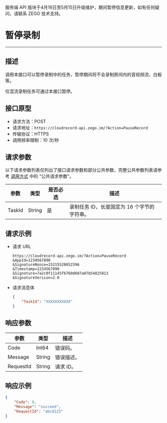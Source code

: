 <Warning title="警告">服务端 API 版块于4月16日至5月15日升级维护，期间暂停信息更新，如有任何疑问，请联系 ZEGO 技术支持。</Warning>

# 暂停录制

---

## 描述

调用本接口可以暂停录制中的任务，暂停期间将不会录制房间内的音视频流、白板等。

<Warning title="注意">仅混流录制任务可通过本接口暂停。</Warning>

## 接口原型

- 请求方法：POST
- 请求地址：`https://cloudrecord-api.zego.im/?Action=PauseRecord`
- 传输协议：HTTPS
- 调用频率限制：10 次/秒

## 请求参数

以下请求参数列表仅列出了接口请求参数和部分公共参数，完整公共参数列表请参考 [调用方式](./Making%20API%20Requests.mdx#公共请求参数) 中的 “公共请求参数”。

| 参数 | 类型 | 是否必选 | 描述 |
|------|------|----------|------|
| TaskId | String | 是 | 录制任务 ID，长度固定为 16 个字节的字符串。 |

## 请求示例

- 请求 URL  
    ```
    https://cloudrecord-api.zego.im/?Action=PauseRecord
    &AppId=1234567890
    &SignatureNonce=15215528852396
    &Timestamp=1234567890
    &Signature=7a2c0f11145fb760d607a07b54825013
    &SignatureVersion=2.0
    ```
- 请求消息体  
    ```json
    {
        "TaskId": "XXXXXXXXXXX"
    }
    ```

## 响应参数

| 参数 | 类型 | 描述 |
|------|------|------|
| Code | Int64 | 错误码。 |
| Message | String | 错误描述。 |
| RequestId | String | 请求 ID。 |

## 响应示例

```json
{
    "Code": 0,
    "Message": "succeed",
    "RequestId": "abcd123"
}
```

